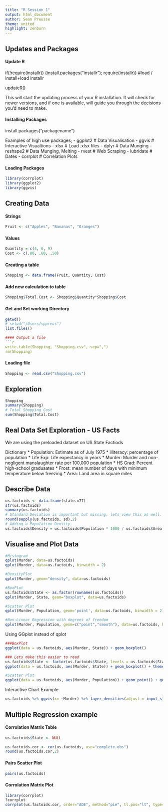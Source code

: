 ```yaml
---
title: "R Session 1"
output: html_document
author: Sean Preusse
theme: united
highlight: zenburn
---
```


## Updates and Packages

#### Update R

if(!require(installr)) {install.packages("installr"); require(installr)} #load / install+load installr 

updateR()
 
This will start the updating process of your R installation.  It will check for newer versions, and if one is available, will guide you through the decisions you'd need to make.

#### Installing Packages

install.packages("packagename")

Examples of high use packages;
- ggplot2 # Data Visualisation
- ggvis # Interactive Visualtions
- xlsx # Load .xlsx files
- dplyr # Data Munging
- reshape2 # Data Munging, Melting
- rvest # Web Scraping
- lubridate # Dates
- corrplot # Correlation Plots


#### Loading Packages

```r
library(corrplot)
library(ggplot2)
library(ggvis)
```

## Creating Data

#### Strings
```r
Fruit <- c("Apples", "Bananas", "Oranges")
```

#### Values
```r
Quantity = c(4, 6, 9)
Cost <- c(.80, .60, .50)
```

#### Creating a table
```r
Shopping <- data.frame(Fruit, Quantity, Cost)
```

#### Add new calculation to table
```r
Shopping$Total.Cost <- Shopping$Quantity*Shopping$Cost
```

#### Get and Set working Directory

```r
getwd() 
# setwd("/Users/sppreus")
list.files()

#### Output a file
```r
write.table(Shopping, "Shopping.csv", sep=",")
rm(Shopping)
```

#### Loading file

```r
Shopping <- read.csv("Shopping.csv")
```

## Exploration
```r
Shopping
summary(Shopping)
# Total Shopping Cost
sum(Shopping$Total.Cost)
```

## Real Data Set Exploration - US Facts

We are using the preloaded dataset on US State Factiods

Dictionary
* Population: Estimate as of July 1975
* illiteracy: percentage of population
* Life Exp: Life expectancy in years
* Murder: Murder and non-negligent manslaughter rate per 100,000 population
* HS Grad: Percent high-school graduaates
* Frost: mean number of days with minimum temperature below freezing
* Area: Land area in square miles

## Describe Data

```r
us.factoids <- data.frame(state.x77)
str(us.factoids)
summary(us.factoids)
# Standard Deviation is important but missing, lets view this as well.
round(sapply(us.factoids, sd),2)
# Adding a Population Density
us.factoids$Density = us.factoids$Population * 1000 / us.factoids$Area
```

## Visualise and Plot Data
```r
#Histogram
qplot(Murder, data=us.factoids)
qplot(Murder, data=us.factoids, binwidth = 2)

#DensityPlot
qplot(Murder, geom="density", data=us.factoids)

#BoxPlot
us.factoids$State <- as.factor(rownames(us.factoids))
qplot(Murder, State, geom="boxplot", data=us.factoids)

#Scatter Plot
qplot(Murder, Population, geom='point', data=us.factoids, binwidth = 2)

#Non-Linear Regression with degrees of freedom
qplot(Murder, Population, geom=c("point","smooth"), data=us.factoids, binwidth = 2)
```

Using GGplot instead of qplot

```r
###BoxPlot
ggplot(data = us.factoids, aes(Murder, State)) + geom_boxplot()

### Lets make this easier to read
us.factoids$State <- factor(us.factoids$State, levels = us.factoids$State[order(us.factoids$Murder)])
ggplot(data = us.factoids, aes(Murder, State)) + geom_boxplot() + theme_bw()

#Scatter Plot
ggplot(data = us.factoids, aes(Murder, Population)) + geom_point() + geom_smooth() + theme_bw()
```

Interactive Chart Example

```r
us.factoids %>% ggvis(x= ~Murder) %>% layer_densities(adjust = input_slider(.1, 2, value =1, step =.1, label = "Bandwidth adjustment"))
```

## Multiple Regression example

#### Corrolation Matrix Table

```r
us.factoids$State <- NULL

us.factoids.cor <- cor(us.factoids, use="complete.obs")
round(us.factoids.cor,2)
```

#### Pairs Scatter Plot

```r
pairs(us.factoids)
```

#### Corrolation Matrix Plot

```r
library(corrplot)
?corrplot
corrplot(us.factoids.cor, order="AOE", method="pie", tl.pos="lt", type="upper",tl.col="black", tl.cex=0.6, tl.srt=45, addCoef.col="black", addCoefasPercent = TRUE,p.mat = 1-abs(us.factoids.cor), sig.level=0.70, insig = "blank")
```
